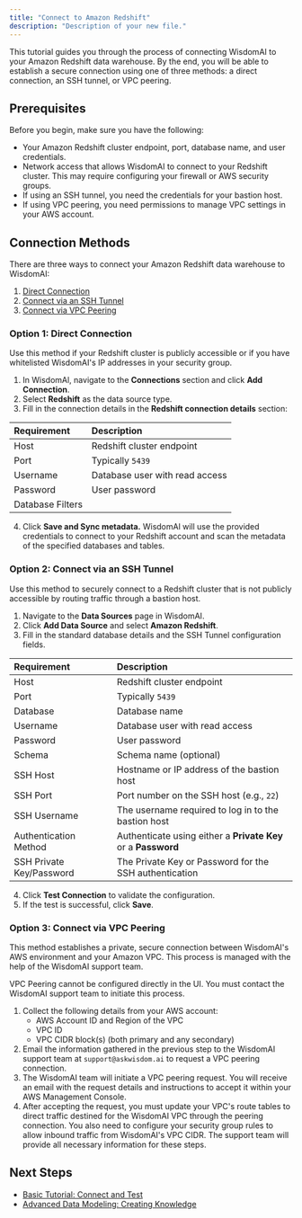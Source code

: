 ```yaml
---
title: "Connect to Amazon Redshift"
description: "Description of your new file."
---
```


This tutorial guides you through the process of connecting WisdomAI to your Amazon Redshift data warehouse. By the end, you will be able to establish a secure connection using one of three methods: a direct connection, an SSH tunnel, or VPC peering.

## Prerequisites

Before you begin, make sure you have the following:

- Your Amazon Redshift cluster endpoint, port, database name, and user credentials.
- Network access that allows WisdomAI to connect to your Redshift cluster. This may require configuring your firewall or AWS security groups.
- If using an SSH tunnel, you need the credentials for your bastion host.
- If using VPC peering, you need permissions to manage VPC settings in your AWS account.

## Connection Methods

There are three ways to connect your Amazon Redshift data warehouse to WisdomAI:

1. [Direct Connection](#option-1-direct-connection)
2. [Connect via an SSH Tunnel](#option-2-connect-via-an-ssh-tunnel)
3. [Connect via VPC Peering](#option-3-connect-via-vpc-peering)

### Option 1: Direct Connection

Use this method if your Redshift cluster is publicly accessible or if you have whitelisted WisdomAI's IP addresses in your security group.

1. In WisdomAl, navigate to the **Connections** section and click **Add Connection**.
2. Select **Redshift** as the data source type.
3. Fill in the connection details in the **Redshift connection details** section:

| Requirement      | Description                    |
| :--------------- | :----------------------------- |
| Host             | Redshift cluster endpoint      |
| Port             | Typically `5439`               |
| Username         | Database user with read access |
| Password         | User password                  |
| Database Filters |                                |

4. Click **Save and Sync metadata.** WisdomAl will use the provided credentials to connect to your Redshift account and scan the metadata of the specified databases and tables.

### Option 2: Connect via an SSH Tunnel

Use this method to securely connect to a Redshift cluster that is not publicly accessible by routing traffic through a bastion host.

1. Navigate to the **Data Sources** page in WisdomAI.
2. Click **Add Data Source** and select **Amazon Redshift**.
3. Fill in the standard database details and the SSH Tunnel configuration fields.

| Requirement              | Description                                                   |
| :----------------------- | :------------------------------------------------------------ |
| Host                     | Redshift cluster endpoint                                     |
| Port                     | Typically `5439`                                              |
| Database                 | Database name                                                 |
| Username                 | Database user with read access                                |
| Password                 | User password                                                 |
| Schema                   | Schema name (optional)                                        |
| SSH Host                 | Hostname or IP address of the bastion host                    |
| SSH Port                 | Port number on the SSH host (e.g., `22`)                      |
| SSH Username             | The username required to log in to the bastion host           |
| Authentication Method    | Authenticate using either a **Private Key** or a **Password** |
| SSH Private Key/Password | The Private Key or Password for the SSH authentication        |

4. Click **Test Connection** to validate the configuration.
5. If the test is successful, click **Save**.

### Option 3: Connect via VPC Peering

This method establishes a private, secure connection between WisdomAI's AWS environment and your Amazon VPC. This process is managed with the help of the WisdomAI support team.

<Warning>
  VPC Peering cannot be configured directly in the UI. You must contact the WisdomAI support team to initiate this process.
</Warning>

1. Collect the following details from your AWS account:
   - AWS Account ID and Region of the VPC
   - VPC ID
   - VPC CIDR block(s) (both primary and any secondary)
2. Email the information gathered in the previous step to the WisdomAI support team at `support@askwisdom.ai` to request a VPC peering connection.
3. The WisdomAI team will initiate a VPC peering request. You will receive an email with the request details and instructions to accept it within your AWS Management Console.
4. After accepting the request, you must update your VPC's route tables to direct traffic destined for the WisdomAI VPC through the peering connection. You also need to configure your security group rules to allow inbound traffic from WisdomAI's VPC CIDR. The support team will provide all necessary information for these steps.

## Next Steps

- [Basic Tutorial: Connect and Test](/setting-up-wisdom-ai/basic-tutorial-connect-and-test)
- [Advanced Data Modeling: Creating Knowledge](/setting-up-wisdom-ai/advanced-data-modeling-creating-knowledge)